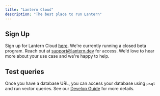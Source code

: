 ```yaml
---
title: "Lantern Cloud"
description: "The best place to run Lantern"
---
```


## Sign Up

Sign up for Lantern Cloud [here](https://lantern.dev). We're currently running a closed beta program. Reach out at [support@lantern.dev](mailto:support@lantern.dev) for access. We'd love to hear more about your use case and we're happy to help.

## Test queries

Once you have a database URL, you can access your database using `psql` and run vector queries. See our [Develop Guide](/develop/overview) for more details.

<Snippet file="test-lantern.mdx" />
